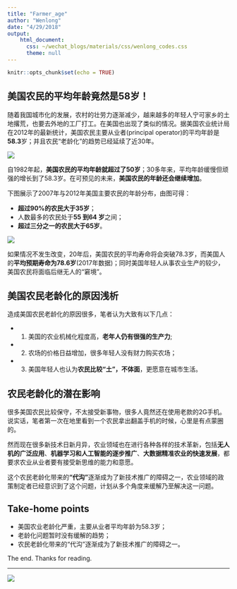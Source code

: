 ```yaml
---
title: "Farmer_age"
author: "Wenlong"
date: "4/29/2018"
output:
    html_document:
      css: ~/wechat_blogs/materials/css/wenlong_codes.css
      theme: null
---
```


```r
knitr::opts_chunk$set(echo = TRUE)
```

## 美国农民的平均年龄竟然是58岁！

随着我国城市化的发展，农村的壮劳力逐渐减少，越来越多的年轻人宁可家乡的土地撂荒，也要去外地的工厂打工。在美国也出现了类似的情况。据美国农业统计局在2012年的最新统计，美国农民主要从业者(principal operator)的平均年龄是**58.3**岁；并且农民“老龄化”的趋势已经延续了近30年。

![](https://www.agcensus.usda.gov/Publications/2012/Online_Resources/Highlights/Farm_Demographics/Demographics_Figure_2_150dpi.jpg)

自1982年起，**美国农民的平均年龄就超过了50岁**；30多年来，平均年龄缓慢但顽强的增长到了58.3岁。在可预见的未来，**美国农民的年龄还会继续增加**。

下图展示了2007年与2012年美国主要农民的年龄分布，由图可得：

* **超过90%的农民大于35岁**；
* 人数最多的农民处于**55 到64 岁**之间；
* **超过三分之一的农民大于65岁**。

![](https://www.agcensus.usda.gov/Publications/2012/Online_Resources/Highlights/Farm_Demographics/Demographics_Figure_3_150dpi.jpg)

如果情况不发生改变，20年后，美国农民的平均寿命将会突破78.3岁，而美国人的**平均预期寿命为78.6岁**(2017年数据)；同时美国年轻人从事农业生产的较少，美国农民将面临后继无人的“窘境”。

## 美国农民老龄化的原因浅析

造成美国农民老龄化的原因很多，笔者认为大致有以下几点：

* 1. 美国的农业机械化程度高，**老年人仍有很强的生产力**;
* 2. 农场的价格日益增加，很多年轻人没有财力购买农场；
* 3. 美国年轻人也认为**农民比较“土”，不体面**，更愿意在城市生活。

## 农民老龄化的潜在影响

很多美国农民比较保守，不太接受新事物，很多人竟然还在使用老款的2G手机。说实话，笔者第一次在地里看到一个农民拿出翻盖手机的时候，心里是有点蒙圈的。

然而现在很多新技术日新月异，农业领域也在进行各种各样的技术革新，包括**无人机的广泛应用**、**机器学习和人工智能的逐步推广**、**大数据精准农业的快速发展**，都要求农业从业者要有接受新思维的能力和意愿。

这个农民老龄化带来的**“代沟”**逐渐成为了新技术推广的障碍之一，农业领域的政策制定者已经意识到了这个问题，计划从多个角度来缓解乃至解决这一问题。

## Take-home points

* 美国农业老龄化严重，主要从业者平均年龄为58.3岁；
* 老龄化问题暂时没有缓解的趋势；
* 农民老龄化带来的“代沟”逐渐成为了新技术推广的障碍之一。

The end. Thanks for reading.

---
![](https://github.com/wenlong-liu/wechat_blogs/blob/master/materials/wechatQRcode.JPG?raw=true)

















